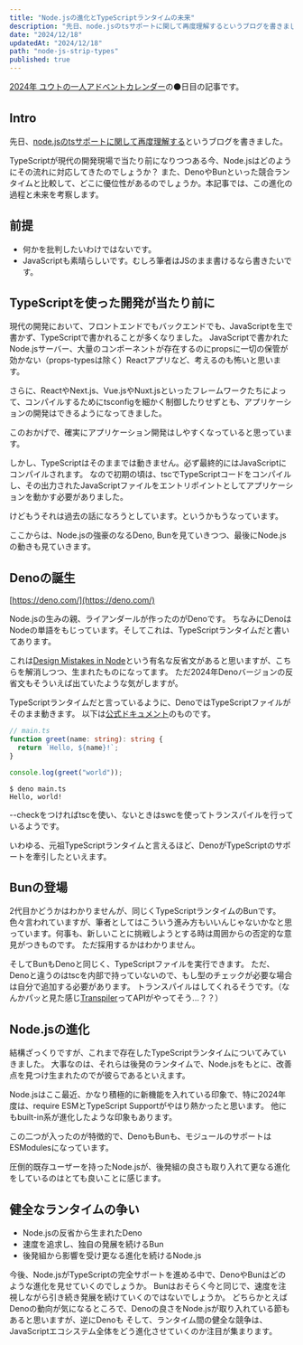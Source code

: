 ```yaml
---
title: "Node.jsの進化とTypeScriptランタイムの未来"
description: "先日、node.jsのtsサポートに関して再度理解するというブログを書きました。TypeScriptが現代の開発現場で当たり前になりつつある今、Node.jsはどのようにその流れに対応してきたのでしょうか。また、DenoやBunといった競合ランタイムと比較して、どこに優位性があるのでしょうか。本記事では、この進化の過程と未来を考察します。"
date: "2024/12/18"
updatedAt: "2024/12/18"
path: "node-js-strip-types"
published: true
---
```


[2024年 ユウトの一人アドベントカレンダー](https://adventar.org/calendars/9980)の⚫️日目の記事です。

## Intro

先日、[node.jsのtsサポートに関して再度理解する](https://yossy.dev/posts/node-typescript-support)というブログを書きました。

TypeScriptが現代の開発現場で当たり前になりつつある今、Node.jsはどのようにその流れに対応してきたのでしょうか？
また、DenoやBunといった競合ランタイムと比較して、どこに優位性があるのでしょうか。本記事では、この進化の過程と未来を考察します。

## 前提

- 何かを批判したいわけではないです。
- JavaScriptも素晴らしいです。むしろ筆者はJSのまま書けるなら書きたいです。

## TypeScriptを使った開発が当たり前に

現代の開発において、フロントエンドでもバックエンドでも、JavaScriptを生で書かず、TypeScriptで書かれることが多くなりました。
JavaScriptで書かれたNode.jsサーバー、大量のコンポーネントが存在するのにpropsに一切の保管が効かない（props-typesは除く）Reactアプリなど、考えるのも怖いと思います。

さらに、ReactやNext.js、Vue.jsやNuxt.jsといったフレームワークたちによって、コンパイルするためにtsconfigを細かく制御したりせずとも、アプリケーションの開発はできるようになってきました。

このおかげで、確実にアプリケーション開発はしやすくなっていると思っています。

しかし、TypeScriptはそのままでは動きません。必ず最終的にはJavaScriptにコンパイルされます。
なので初期の頃は、tscでTypeScriptコードをコンパイルし、その出力されたJavaScriptファイルをエントリポイントとしてアプリケーションを動かす必要がありました。

けどもうそれは過去の話になろうとしています。というかもうなっています。

ここからは、Node.jsの強豪のなるDeno, Bunを見ていきつつ、最後にNode.jsの動きも見ていきます。

## Denoの誕生

[https://deno.com/](https://deno.com/)

Node.jsの生みの親、ライアンダールが作ったのがDenoです。
ちなみにDenoはNodeの単語をもじっています。そしてこれは、TypeScriptランタイムだと書いてあります。

これは[Design Mistakes in Node](https://tinyclouds.org/jsconf2018.pdf)という有名な反省文があると思いますが、こちらを解消しつつ、生まれたものになってます。
ただ2024年Denoバージョンの反省文もそういえば出ていたような気がしますが。

TypeScriptランタイムだと言っているように、DenoではTypeScriptファイルがそのまま動きます。
以下は[公式ドキュメント](https://docs.deno.com/runtime/)のものです。

```ts
// main.ts
function greet(name: string): string {
  return `Hello, ${name}!`;
}

console.log(greet("world"));
```

```
$ deno main.ts
Hello, world!
```

--checkをつければtscを使い、ないときはswcを使ってトランスパイルを行っているようです。

いわゆる、元祖TypeScriptランタイムと言えるほど、DenoがTypeScriptのサポートを牽引したといえます。

## Bunの登場

2代目かどうかはわかりませんが、同じくTypeScriptランタイムのBunです。
色々言われていますが、筆者としてはこういう進み方もいいんじゃないかなと思っています。何事も、新しいことに挑戦しようとする時は周囲からの否定的な意見がつきものです。
ただ採用するかはわかりません。

そしてBunもDenoと同じく、TypeScriptファイルを実行できます。
ただ、Denoと違うのはtscを内部で持っていないので、もし型のチェックが必要な場合は自分で追加する必要があります。
トランスパイルはしてくれるそうです。（なんかパッと見た感じ[Transpiler](https://bun.sh/docs/api/transpiler)ってAPIがやってそう...？？）

## Node.jsの進化

結構ざっくりですが、これまで存在したTypeScriptランタイムについてみていきました。
大事なのは、それらは後発のランタイムで、Node.jsをもとに、改善点を見つけ生まれたのでが彼らであるといえます。

Node.jsはここ最近、かなり積極的に新機能を入れている印象で、特に2024年度は、require ESMとTypeScript Supportがやはり熱かったと思います。
他にもbuilt-in系が進化したような印象もあります。

この二つが入ったのが特徴的で、DenoもBunも、モジュールのサポートはESModulesになっています。

圧倒的既存ユーザーを持ったNode.jsが、後発組の良さも取り入れて更なる進化をしているのはとても良いことに感じます。

## 健全なランタイムの争い

- Node.jsの反省から生まれたDeno
- 速度を追求し、独自の発展を続けるBun
- 後発組から影響を受け更なる進化を続けるNode.js

今後、Node.jsがTypeScriptの完全サポートを進める中で、DenoやBunはどのような進化を見せていくのでしょうか。
Bunはおそらく今と同じで、速度を注視しながら引き続き発展を続けていくのではないでしょうか。
どちらかとえばDenoの動向が気になるところで、Denoの良さをNode.jsが取り入れている節もあると思いますが、逆にDenoも
そして、ランタイム間の健全な競争は、JavaScriptエコシステム全体をどう進化させていくのか注目が集まります。